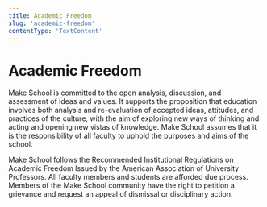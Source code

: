 ```yaml
---
title: Academic Freedom
slug: 'academic-freedom'
contentType: 'TextContent'
---
```


# Academic Freedom

Make School is committed to the open analysis, discussion, and assessment of ideas and values. It
supports the proposition that education involves both analysis and re-evaluation of accepted ideas,
attitudes, and practices of the culture, with the aim of exploring new ways of thinking and acting
and opening new vistas of knowledge. Make School assumes that it is the responsibility of all
faculty to uphold the purposes and aims of the school.

Make School follows the Recommended Institutional Regulations on Academic Freedom Issued by the
American Association of University Professors. All faculty members and students are afforded due
process. Members of the Make School community have the right to petition a grievance and request an
appeal of dismissal or disciplinary action.

